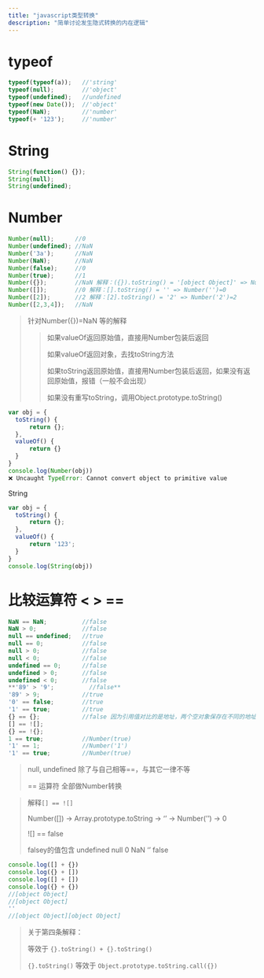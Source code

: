 ```yaml
---
title: "javascript类型转换"
description: "简单讨论发生隐式转换的内在逻辑"
---
```


# typeof

```jsx
typeof(typeof(a));   //'string'
typeof(null);        //'object'
typeof(undefined);   //undefined
typeof(new Date());  //'object'
typeof(NaN);         //'number'
typeof(+ '123');     //'number'

```

# String

```jsx
String(function() {});
String(null);
String(undefined);
```

# Number

```jsx
Number(null);      //0
Number(undefined); //NaN
Number('3a');      //NaN
Number(NaN);       //NaN
Number(false);     //0
Number(true);      //1
Number({});        //NaN 解释：({}).toString() = '[object Object]' => Number('[object Object]')
Number([]);        //0 解释：[].toString() = '' => Number('')=0
Number([2]);       //2 解释：[2].toString() = '2' => Number('2')=2
Number([2,3,4]);   //NaN
```

> 针对Number({})=NaN 等的解释
> 
> 
> > 如果valueOf返回原始值，直接用Number包装后返回
> > 
> > 
> > 如果valueOf返回对象，去找toString方法
> > 
> > 如果toString返回原始值，直接用Number包装后返回，如果没有返回原始值，报错（一般不会出现）
> > 
> > 如果没有重写toString，调用Object.prototype.toString()
> > 

```jsx
var obj = {
  toString() {
      return {};
  },
  valueOf() {
      return {}
  }
}
console.log(Number(obj))
❌ Uncaught TypeError: Cannot convert object to primitive value
```

String

```jsx
var obj = {
  toString() {
      return {};
  },
  valueOf() {
      return '123';
  }
}
console.log(String(obj))
```

# 比较运算符 < > ==

```jsx
NaN == NaN;          //false
NaN > 0;             //false
null == undefined;   //true
null == 0;           //false
null > 0;            //false
null < 0;            //false
undefined == 0;      //false
undefined > 0;       //false
undefined < 0;       //false
**'89' > '9';          //false**
'89' > 9;            //true
'0' == false;        //true
'1' == true;         //true
{} == {};            //false 因为引用值对比的是地址，两个空对象保存在不同的地址中
[] == ![];
{} == !{};
1 == true;           //Number(true)
'1' == 1;            //Number('1')
'1' == true;         //Number(true)
```

> null, undefined 除了与自己相等==，与其它一律不等
> 
> 
> == 运算符 全部做Number转换
> 

> 解释`[] == ![]`
> 
> 
> Number([]) → Array.prototype.toString → ‘’ → Number(’’) → 0
> 
> ![] == false
> 
> falsey的值包含 undefined null 0 NaN ‘’ false
> 

```jsx
console.log([] + {})
console.log({} + [])
console.log([] + [])
console.log({} + {})
//[object Object]
//[object Object]
''
//[object Object][object Object]
```

> 关于第四条解释：
> 
> 
> 等效于 `{}.toString() + {}.toString()`
> 
> `{}.toString()` 等效于 `Object.prototype.toString.call({})`
>